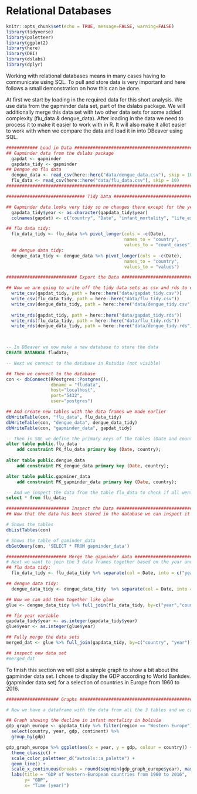 # Relational Databases {-}

```r
knitr::opts_chunk$set(echo = TRUE, message=FALSE, warning=FALSE)
library(tidyverse)
library(paletteer)
library(ggplot2)
library(here)
library(DBI)
library(dslabs)
library(dplyr)
```

Working with relational databases means in many cases having to communicate using SQL. To pull and store data is very important and here follows a small demonstration on how this can be done.  


At first we start by loading in the required data for this short analysis. We use data from the gapminder data set, part of the dslabs package. We will additionally merge this data set with two other data sets for some added complexity (flu_data & dengue_data). 
After loading in the data we need to process it to make it easier to work with in R. It will also make it allot easier to work with when we compare the data and load it in into DBeaver using SQL. 

```r
############ Load in Data ##############################################
## Gapminder data from the dslabs package
  gapdat <- gapminder
  gapdata_tidy <- gapminder
## Dengue en flu data 
  dengue_data <- read_csv(here::here("data/dengue_data.csv"), skip = 10)
  flu_data <- read_csv(here::here("data/flu_data.csv"), skip = 10)
########################################################################
```


```r
############################## Tidy Data ################################

## Gapminder data looks very tidy so no changes there except for the year column, that needs to become Date
  gapdata_tidy$year <- as.character(gapdata_tidy$year)
  colnames(gapdat) <- c("country", "Date", "infant_mortality", "life_expectancy", "fertility", "population", "gdp", "continent", "region")

## flu data tidy:
  flu_data_tidy <- flu_data %>% pivot_longer(cols = -c(Date),
                                             names_to = "country",
                                             values_to = "count_cases") 
  ## dengue data tidy:
  dengue_data_tidy <- dengue_data %>% pivot_longer(cols = -c(Date),
                                             names_to = "country",
                                             values_to = "values") 

```

```r
########################### Export the Data ############################

## Now we are going to write off the tidy data sets as csv and rds to export them later into the database
  write_csv(gapdat_tidy, path = here::here("data/gapdat_tidy.csv"))
  write_csv(flu_data_tidy, path = here::here("data/flu_tidy.csv"))
  write_csv(dengue_data_tidy, path = here::here("data/dengue_tidy.csv"))
  
  write_rds(gapdat_tidy, path = here::here("data/gapdat_tidy.rds"))
  write_rds(flu_data_tidy, path = here::here("data/flu_tidy.rds"))
  write_rds(dengue_data_tidy, path = here::here("data/dengue_tidy.rds"))

  
```

```sql
-- In DBeaver we now make a new database to store the data
CREATE DATABASE fludata;

-- Next we connect to the database in Rstudio (not visible)

```

```r
## Then we connect to the database
con <- dbConnect(RPostgres::Postgres(), 
                 dbname = "fludata", 
                 host="localhost", 
                 port="5432", 
                 user="postgres") 

## And create new tables with the data frames we made earlier
dbWriteTable(con, "flu_data", flu_data_tidy)
dbWriteTable(con, "dengue_data", dengue_data_tidy)
dbWriteTable(con, "gapminder_data", gapdat_tidy)

```

```sql
-- Then in SQL we define the primary keys of the tables (Date and country)
alter table public.flu_data 
	add constraint PK_flu_data primary key (Date, country);
	
alter table public.dengue_data 
	add constraint PK_dengue_data primary key (Date, country);

alter table public.gapminer_data 
	add constraint PK_gapminder_data primary key (Date, country);

-- And we inspect the data from the table flu_data to check if all went well
select * from flu_data;

```

```r
######################## Inspect the Data ######################################
## Now that the data has been stored in the database we can inspect it in R using the connection made

# Shows the tables
dbListTables(con)

# Shows the table of gaminder_data
dbGetQuery(con, 'SELECT * FROM gapminder_data')
```

```r
####################### Merge the gapminder data ##############################
# Next we want to join the 3 data frames together based on the year and country columns
## flu data tidy:
  flu_data_tidy <- flu_data_tidy %>% separate(col = Date, into = c("year", "Month", "Day"), sep = "-", remove = FALSE)

## dengue data tidy:
  dengue_data_tidy <- dengue_data_tidy  %>% separate(col = Date, into = c("year", "Month", "Day"), sep ="-", remove = FALSE)

## Now we can add them together like glue
glue <- dengue_data_tidy %>% full_join(flu_data_tidy, by=c("year","country", "Day", "Month", "Date"))

## fix year variable
gapdata_tidy$year <- as.integer(gapdata_tidy$year)
glue$year <- as.integer(glue$year)

## Fully merge the data sets
merged_dat <- glue %>% full_join(gapdata_tidy, by=c("country", "year"))

## inspect new data set
#merged_dat

```

To finish this section we will plot a simple graph to show a bit about the gapminder data set. I chose to display the GDP according to World Bankdev. (gapminder data set) for a selection of countries in Europe from 1960 to 2016.

```r
#################### Graphs #####################################################

# Now we have a dataframe with the data from all the 3 tables and we can make some exploratory graphs with it, I opted for a simple graph to compare the countries GDP's

## Graph showing the decline in infant mortality in bolivia
gdp_graph_europe <- gapdata_tidy %>% filter(region == "Western Europe") %>% 
  select(country, year, gdp, continent) %>%
  group_by(gdp) 

gdp_graph_europe %>% ggplot(aes(x = year, y = gdp, colour = country)) +
  theme_classic() +
  scale_color_paletteer_d("awtools::a_palette") +
  geom_line() +
  scale_x_continuous(breaks = round(seq(min(gdp_graph_europe$year), max(gdp_graph_europe$year), by = 10),1)) + 
  labs(title = "GDP of Western-European countries from 1960 to 2016",
       y= "GDP",
       x= "Time (year)")

```
